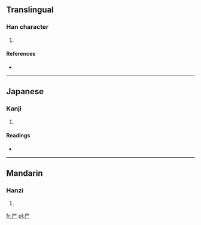 ==Translingual==

===Han character===
{{Han char|rn=46|rad=山|as=02|sn=5|four=|canj=山一 (UM), X山一 (XUM)}}

# {{defn|Han|sort=山02}}

====References====
* {{Han ref|kx=0307.110|dkj=07882|dj=0607.130|hdz=10760.060|uh=5C75|ud=23669}}

----

==Japanese==

===Kanji===
{{ja-kanji|grade=|rs=山02}}

# {{defn|lang=ja|sort=山02}}

====Readings====
* {{ja-readings|on=[[がつ]] (gatsu), [[がち]] (gachi), [[げつ]] (getsu), [[げち]] (gechi)|kun=[[きしがたか]] (kishigataka), [[あおご]] (aogo)}}

----

==Mandarin==

===Hanzi===
{{cmn-hanzi|pin=[[xù]] ([[xu4]]), [[xuē]] ([[xue1]]), [[yǔ]] ([[yu3]])|wg=hsü<sup>4</sup>, hsüeh<sup>1</sup>, yü<sup>3</sup>}}

# {{defn|lang=cmn|sort=山02}}

[[fr:屵]]
[[pl:屵]]